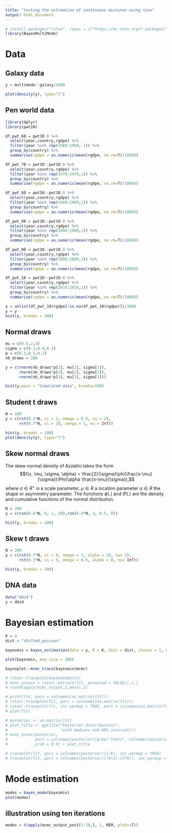 ```yaml
---
title: "testing the estimation of continuous mixtures using stan"
output: html_document
---
```


```r
# install.packages("rstan", repos = c("https://mc-stan.org/r-packages/", getOption("repos")))
library(BayesMultiMode)
```


# Data

## Galaxy data
```r
y = multimode::galaxy/1000

plot(density(y), type="l")
```

## Pen world data
```r
library(dplyr)
library(pwt10)

df_pwt_60 = pwt10.0 %>%
  select(year,country,rgdpe) %>%
  filter(year %in% rep(1960:1969, 1)) %>%
  group_by(country) %>%
  summarise(rgdpe = as.numeric(mean(rgdpe, na.rm=T)/1000))

df_pwt_70 = pwt10::pwt10.0 %>%
  select(year,country,rgdpe) %>%
  filter(year %in% rep(1970:1979,1)) %>%
  group_by(country) %>%
  summarise(rgdpe = as.numeric(mean(rgdpe, na.rm=T)/1000))

df_pwt_80 = pwt10::pwt10.0 %>%
  select(year,country,rgdpe) %>%
  filter(year %in% rep(1980:1989,1)) %>%
  group_by(country) %>%
  summarise(rgdpe = as.numeric(mean(rgdpe, na.rm=T)/1000))

df_pwt_90 = pwt10::pwt10.0 %>%
  select(year,country,rgdpe) %>%
  filter(year %in% rep(1990:1999,1)) %>%
  group_by(country) %>%
  summarise(rgdpe = as.numeric(mean(rgdpe, na.rm=T)/1000))

df_pwt_00 = pwt10::pwt10.0 %>%
  select(year,country,rgdpe) %>%
  filter(year %in% rep(2000:2009,1)) %>%
  group_by(country) %>%
  summarise(rgdpe = as.numeric(mean(rgdpe, na.rm=T)/1000))

df_pwt_10 = pwt10::pwt10.0 %>%
  select(year,country,rgdpe) %>%
  filter(year %in% rep(2010:2019,1)) %>%
  group_by(country) %>%
  summarise(rgdpe = as.numeric(mean(rgdpe, na.rm=T)/1000))

y = unlist(df_pwt_10$rgdpe[!is.na(df_pwt_10$rgdpe)])/1000
y = y
hist(y, breaks = 200)
```

## Normal draws
```r
mu = c(0.5,2,4)
sigma = c(0.3,0.4,0.2)
p = c(0.3,0.5,0.2)
nb_draws = 200

y = c(rnorm(nb_draws*p[1], mu[1], sigma[1]),
      rnorm(nb_draws*p[2], mu[2], sigma[2]),
      rnorm(nb_draws*p[3], mu[3], sigma[3]))

hist(y,main = "Simulated data", breaks=100)
```

## Student t draws
```r
N = 100
y = c(rst(0.3*N, xi = 2, omega = 0.5, nu = 2),
      rst(0.7*N, xi = 10, omega = 1, nu = Inf))

hist(y, breaks = 100)
plot(density(y), type="l")
```

## Skew normal draws
The skew normal density of Azzalini takes the form 
$$f(x, \mu, \sigma, \alpha) = \frac{2}{\sigma}\phi(\frac{x-\mu}{\sigma})\Phi(\alpha \frac{x-\mu}{\sigma}),$$ 
where $\sigma \in R^+$ is a scale parameter, $\mu \in R$ a location parameter $\alpha \in R$ the shape or asymmetry parameter. The functions $\phi(.)$ and $\Phi(.)$ are the density and cumulative functions of the normal distribution.
```r
N = 200
y = c(rsn(0.6*N, 0, 1, 20),rsn(0.4*N, 3, 0.5, 0))

hist(y, breaks = 100)
```

## Skew t draws
```r
N = 200
y = c(rst(0.7*N, xi = 0, omega = 1, alpha = 20, nu= 2),
      rst(0.3*N, xi = 5, omega = 0.5, alpha = 0, nu= Inf))

hist(y, breaks = 100)
```

## DNA data
```r
data("d4z4")
y = d4z4
```

# Bayesian estimation
```r
K = 4
dist = "shifted_poisson"

bayesmix = bayes_estimation(data = y, K = K, dist = dist, chains = 1, nb_iter = 2000)

plot(bayesmix, max_size = 200)

bayesplot::mcmc_trace(bayesmix$mcmc)

# rstan::traceplot(bayesmode$fit)
# mcmc_output = rstan::extract(fit, permuted = FALSE)[,1,]
# round(apply(mcmc_output,2,mean),2)

# print(fit, pars = colnames(as.matrix(fit)))
# rstan::traceplot(fit, pars = colnames(as.matrix(fit)))
# rstan::traceplot(fit, inc_warmup = TRUE, pars = colnames(as.matrix(fit)))
# plot(fit)

# posterior <- as.matrix(fit)
# plot_title <- ggtitle("Posterior distributions",
#                       "with medians and 80% intervals")
# mcmc_areas(posterior,
#            pars = colnames(posterior)[grep("theta", colnames(posterior))],
#            prob = 0.8) + plot_title

# traceplot(fit, pars = colnames(posterior)[1:K], inc_warmup = TRUE)
# traceplot(fit, pars = colnames(posterior)[(K+1):(2*K)], inc_warmup = TRUE)
```

# Mode estimation
```r
modes = bayes_mode(bayesmix)
plot(modes)
```

## illustration using ten iterations
```r
modes = t(apply(mcmc_output_post[1:10,], 1, MEM, plots=T))
```


